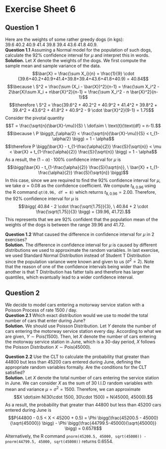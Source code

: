 # Exercise Sheet 6

## Question 1
Here are the weights of some rather greedy dogs (in kgs): $39.6 \ 40.2 \ 40.9 \ 41.4 \ 39.8 \ 39.4 \ 43.6 \ 41.8 \ 40.9$.\
**Question 1.1** Assuming a Normal model for the population of such dogs, calculate the $92\%$ confidence interval for $\mu$ and interpret this in words.\
**Solution.** Let $X$ denote the weights of the dogs. We first compute the sample mean and sample variance of the data.
$$\bar{X} = \frac{\sum X_i}{n} = \frac{1}{9} \cdot (39.6+40.2+40.9+41.4+39.8+39.4+43.6+41.8+40.9) = 40.84$$
$$\because \ S^2 = \frac{\sum (X_i - \bar{X})^2}{n-1} = \frac{\sum X_i^2 - 2\bar{X}\sum X_i + n\bar{X}^2}{n-1} = \frac{\sum X_i^2 - n \bar{X}^2}{n-1}$$ 
$$\therefore \ S^2 = \frac{39.6^2 + 40.2^2 + 40.9^2 + 41.4^2 + 39.8^2 + 39.4^2 + 43.6^2 + 41.8^2 + 40.9^2 - 9 \cdot \bar{X}^2}{9-1} = 1.75$$
Consider the pivotal quantity
$$T = \frac{\sqrt{n}(\bar{X}-\mu)}{S} \ \dot\sim \ \text{t}(\text{df} = n-1).$$
$$\because \ P \bigg(t_{\alpha/2} < \frac{\sqrt{n}(\bar{X}-\mu)}{S} < t_{1-\alpha/2} \bigg) = 1 - \alpha$$
$$\therefore P \bigg(\bar{X} - t_{1-\frac{\alpha}{2}} \frac{S}{\sqrt{n}} < \mu < \bar{X} + t_{1-\frac{\alpha}{2}} \frac{S}{\sqrt{n}} \bigg) = 1 - \alpha$$
As a result, the $(1-\alpha) \cdot 100\%$ confidence interval for $\mu$ is 
$$\bigg(\bar{X} - t_{1-\frac{\alpha}{2}} \frac{S}{\sqrt{n}}, \ \bar{X} + t_{1-\frac{\alpha}{2}} \frac{S}{\sqrt{n}} \bigg)$$
In this case, since we are required to find the $92\%$ confidence interval for $\mu$, we take $\alpha = 0.08$ as the confidence coefficient. We compute $t_{8, 0.96}$ using the R command `qt(0.96, df = 8)` which returns $t_{8, 0.96} = 2.00$.
Therefore, the $92\%$ confidence interval for $\mu$ is 
$$\bigg( 40.84 - 2 \cdot  \frac{\sqrt{1.75}}{3}, \ 40.84 + 2 \cdot  \frac{\sqrt{1.75}}{3} \bigg) = (39.96, 41.72).$$
This represents that we are $92\%$ confident that the population mean of the weights of the dogs is between the range $39.96$ and $41.72$.

**Question 1.2** What caused the difference in confidence interval for $\mu$ in $2$ exercises?\
**Solution.** The difference in confidence interval for $\mu$ is caused by different distributions we used to approximate the random variables. In last exercise, we used Standard Normal Distribution instead of Student T Distribution since the population variance were known and given to us ($\sigma^2 = 2$). Note that the reason of one of the confidence intervals being wider than the another is that T Distribution has fatter tails and therefore has larger quantiles, which evantually lead to a wider confidence interval.
    
## Question 2
We decide to model cars entering a motorway service station with a Poisson Process of rate $1500$ / day.\
**Question 2.1** Which exact distribution would we use to model the total number of cars that enter
during June? \
**Solution.** We should use Poisson Distribution. Let $Y$ denote the number of cars entering the motorway service station every day. According to what we are given, $Y \sim \text{Pois}(1500)$. Then, let $X$ denote the number of cars entering the motorway service station in June, which is a 30-day period, $X$ follows the Poisson Distribution $X \sim \text{Pois}(45000)$.
    
**Question 2.2** Use the CLT to calculate the probability that greater than $44800$ but less than $45200$ cars entered during June, defining the appropriate random variables formally. Are the conditions for the CLT satisfied? \
**Solution.** Let $X$ denote the total number of cars entering the service station in June. We can consider $X$ as the sum of $30$ I.I.D random variables with mean and variance $\mu = \sigma^2 = 1500$. Therefore, we can approximate $$X \dot\sim N(30\cdot 1500, 30\cdot 1500) = N(45000, 45000).$$
As a result, the probability that greater than $44800$ but less than $45200$ cars entered during June is
$$P(44800 - 0.5 < X < 45200 + 0.5) = \Phi \bigg(\frac{45200.5 - 45000}{\sqrt{45000}} \bigg) - \Phi \bigg(\frac{44799.5-45000}{\sqrt{45000}} \bigg) = 0.6578$$
Alternatively, the R command `pnorm(45200.5, 45000, sqrt(45000)) - pnorm(44799.5, 45000, sqrt(45000))` returns $0.6554$.
    
    
    
    
    
    